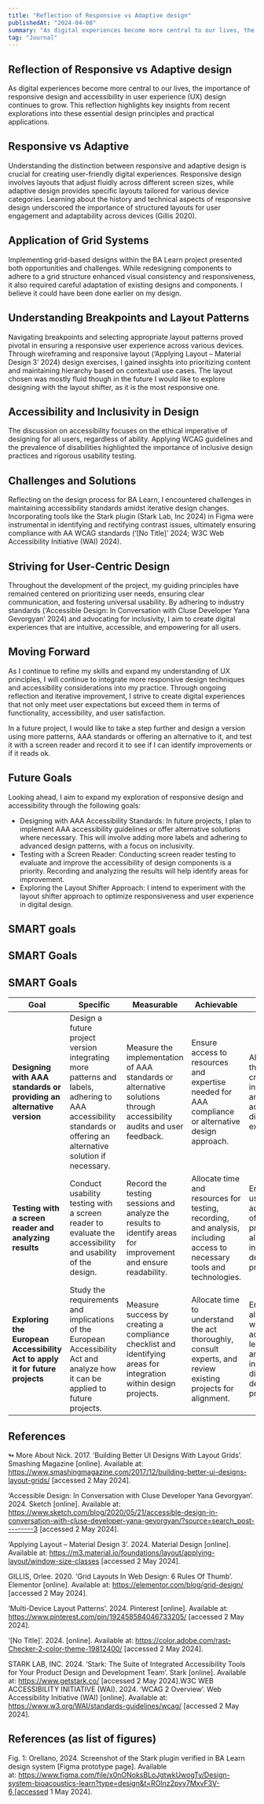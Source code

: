 ```yaml
---
title: "Reflection of Responsive vs Adaptive design"
publishedAt: "2024-04-08"
summary: "As digital experiences become more central to our lives, the importance of responsive design and accessibility in user experience (UX) design continues to grow with new compliances coming on the way"
tag: "Journal"
---
```


## Reflection of Responsive vs Adaptive design 

As digital experiences become more central to our lives, the importance of responsive design and accessibility in user experience (UX) design continues to grow. This reflection highlights key insights from recent explorations into these essential design principles and practical applications.

## Responsive vs Adaptive

Understanding the distinction between responsive and adaptive design is crucial for creating user-friendly digital experiences. Responsive design involves layouts that adjust fluidly across different screen sizes, while adaptive design provides specific layouts tailored for various device categories. Learning about the history and technical aspects of responsive design underscored the importance of structured layouts for user engagement and adaptability across devices (Gillis 2020).

## Application of Grid Systems

Implementing grid-based designs within the BA Learn project presented both opportunities and challenges. While redesigning components to adhere to a grid structure enhanced visual consistency and responsiveness, it also required careful adaptation of existing designs and components. I believe it could have been done earlier on my design.

## Understanding Breakpoints and Layout Patterns

Navigating breakpoints and selecting appropriate layout patterns proved pivotal in ensuring a responsive user experience across various devices. Through wireframing and responsive layout (‘Applying Layout – Material Design 3’ 2024) design exercises, I gained insights into prioritizing content and maintaining hierarchy based on contextual use cases. The layout chosen was mostly fluid though in the future I would like to explore designing with the layout shifter, as it is the most responsive one.

## Accessibility and Inclusivity in Design

The discussion on accessibility focuses on the ethical imperative of designing for all users, regardless of ability. Applying WCAG guidelines and the prevalence of disabilities highlighted the importance of inclusive design practices and rigorous usability testing.

## Challenges and Solutions

Reflecting on the design process for BA Learn, I encountered challenges in maintaining accessibility standards amidst iterative design changes. Incorporating tools like the Stark plugin (Stark Lab, Inc 2024) in Figma were instrumental in identifying and rectifying contrast issues, ultimately ensuring compliance with AA WCAG standards (‘[No Title]’ 2024; W3C Web Accessibility Initiative (WAI) 2024).

## Striving for User-Centric Design

Throughout the development of the project, my guiding principles have remained centered on prioritizing user needs, ensuring clear communication, and fostering universal usability. By adhering to industry standards (‘Accessible Design: In Conversation with Cluse Developer Yana Gevorgyan’ 2024) and advocating for inclusivity, I aim to create digital experiences that are intuitive, accessible, and empowering for all users.

## Moving Forward

As I continue to refine my skills and expand my understanding of UX principles, I will continue to integrate more responsive design techniques and accessibility considerations into my practice. Through ongoing reflection and iterative improvement, I strive to create digital experiences that not only meet user expectations but exceed them in terms of functionality, accessibility, and user satisfaction.

In a future project, I would like to take a step further and design a version using more patterns, AAA standards or offering an alternative to it, and test it with a screen reader and record it to see if I can identify improvements or if it reads ok.

## Future Goals

Looking ahead, I aim to expand my exploration of responsive design and accessibility through the following goals:

- Designing with AAA Accessibility Standards: In future projects, I plan to implement AAA accessibility guidelines or offer alternative solutions where necessary. This will involve adding more labels and adhering to advanced design patterns, with a focus on inclusivity.
- Testing with a Screen Reader: Conducting screen reader testing to evaluate and improve the accessibility of design components is a priority. Recording and analyzing the results will help identify areas for improvement.
- Exploring the Layout Shifter Approach: I intend to experiment with the layout shifter approach to optimize responsiveness and user experience in digital design.

## SMART goals

## SMART Goals

## SMART Goals

| **Goal** | **Specific** | **Measurable** | **Achievable** | **Relevant** | **Time-Bound** |
|---------|-------------|---------------|---------------|--------------|---------------|
| **Designing with AAA standards or providing an alternative version** | Design a future project version integrating more patterns and labels, adhering to AAA accessibility standards or offering an alternative solution if necessary. | Measure the implementation of AAA standards or alternative solutions through accessibility audits and user feedback. | Ensure access to resources and expertise needed for AAA compliance or alternative design approach. | Align with the goal of creating inclusive and accessible digital experiences. | Set a deadline for completion of the design phase and implementation (next project). |
| **Testing with a screen reader and analyzing results** | Conduct usability testing with a screen reader to evaluate the accessibility and usability of the design. | Record the testing sessions and analyze the results to identify areas for improvement and ensure readability. | Allocate time and resources for testing, recording, and analysis, including access to necessary tools and technologies. | Enhance the usability and accessibility of the project, aligning with inclusive design principles. | Set a deadline for completing the testing phase and analyzing results (next project). |
| **Exploring the European Accessibility Act to apply it for future projects** | Study the requirements and implications of the European Accessibility Act and analyze how it can be applied to future projects. | Measure success by creating a compliance checklist and identifying areas for integration within design projects. | Allocate time to understand the act thoroughly, consult experts, and review existing projects for alignment. | Ensure alignment with accessibility legislation and promote inclusive digital design practices. | Set a deadline to complete the exploration phase and create a compliance strategy (next project). |

## References

↬ More About Nick. 2017. ‘Building Better UI Designs With Layout Grids’. Smashing Magazine [online]. Available at: https://www.smashingmagazine.com/2017/12/building-better-ui-designs-layout-grids/ [accessed 2 May 2024].

‘Accessible Design: In Conversation with Cluse Developer Yana Gevorgyan’. 2024. Sketch [online]. Available at: https://www.sketch.com/blog/2020/05/21/accessible-design-in-conversation-with-cluse-developer-yana-gevorgyan/?source=search_post---------3 [accessed 2 May 2024].

‘Applying Layout – Material Design 3’. 2024. Material Design [online]. Available at: https://m3.material.io/foundations/layout/applying-layout/window-size-classes [accessed 2 May 2024].

GILLIS, Orlee. 2020. ‘Grid Layouts In Web Design: 6 Rules Of Thumb’. Elementor [online]. Available at: https://elementor.com/blog/grid-design/ [accessed 2 May 2024].

‘Multi-Device Layout Patterns’. 2024. Pinterest [online]. Available at: https://www.pinterest.com/pin/192458584046733205/ [accessed 2 May 2024].

‘[No Title]’. 2024. [online]. Available at: https://color.adobe.com/rast-Checker-2-color-theme-19812400/ [accessed 2 May 2024].

STARK LAB, INC. 2024. ‘Stark: The Suite of Integrated Accessibility Tools for Your Product Design and Development Team’. Stark [online]. Available at: https://www.getstark.co/ [accessed 2 May 2024].W3C WEB ACCESSIBILITY INITIATIVE (WAI). 2024. ‘WCAG 2 Overview’. Web Accessibility Initiative (WAI) [online]. Available at: https://www.w3.org/WAI/standards-guidelines/wcag/ [accessed 2 May 2024].

## References (as list of figures)

Fig. 1: Orellano, 2024. Screenshot of the Stark plugin verified in BA Learn design system [Figma prototype page]. Available at: https://www.figma.com/file/x0nONoksBLoJgtwkUwogTy/Design-system-bioacoustics-learn?type=design&t=ROlnz2pvy7MxvF3V-6 [accessed 1 May 2024].


